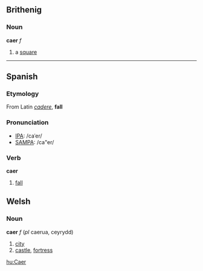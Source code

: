 ==Brithenig==

===Noun===
'''caer''' ''f''

#a [[square]]

----

==Spanish==

===Etymology===
From Latin ''[[cadere]]'', '''fall'''

===Pronunciation===
*[[w:IPA|IPA]]: /caˈer/
*[[w:SAMPA|SAMPA]]: /ca"er/

===Verb===
'''caer'''

# [[fall]]

==Welsh==
===Noun===
'''caer''' ''f'' (''pl'' caerua, ceyrydd)
# [[city]]
# [[castle]], [[fortress]]

[[hu:Caer]]